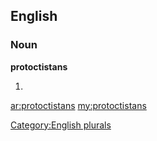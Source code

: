 ==English==

===Noun===
'''protoctistans'''

# {{plural of|[[protoctistan]]}}

[[Category:English plurals]]

[[ar:protoctistans]]
[[my:protoctistans]]
